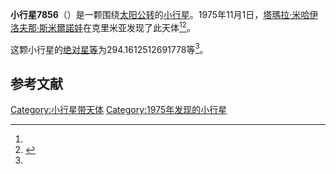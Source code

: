 {{Infobox planet
| bgcolour = #FFFFC0
| name = 7856 Viktorbykov
| symbol = 
| image = 
| caption = 
| discovery = yes
| discovery_ref = 
| discoverer = [[塔瑪拉·米哈伊洛夫那·斯米爾諾娃|塔瑪拉·米哈伊洛夫那·斯米爾諾娃]]
| discovery_site = [[克里米亚|克里米亚]] 
| discovered = 1975年11月1日
| designations = yes
| mp_name = 
| named_after = 
| alt_names = 1975 VB1/ 1977 CR2
| mp_category = [[主带小行星|主带小行星]]
| orbit_ref = <ref name="a">[http://ssd.jpl.nasa.gov/sbdb.cgi?sstr=7856 7856 Viktorbykov] {{Wayback|url=http://ssd.jpl.nasa.gov/sbdb.cgi?sstr=7856 |date=20210717070351 }}，小行星數據庫瀏覽器（JPL Small-Body Database Browser）－[[美国国家航空航天局|美国国家航空航天局]]喷气推进实验室</ref>
| epoch = 2456400.5 (2013年4月18日更新)
| aphelion = {{convert|3.638106414455724|AU|km|3|abbr=on|lk=out}}
| perihelion = {{convert|2.749219066177671|AU|km|3|abbr=on}}
| semimajor = {{convert|3.193662740316697|AU|km|3|abbr=on}}
| eccentricity = 0.139164248
| period = 2084.6445 [[日|日]]<br />5.71[[儒略年|儒略年]]
| avg_speed = 
| inclination = 6.155712483890183
| asc_node = 82.77571452226664
| mean_anomaly = 
| arg_peri = 294.1612512691778
| satellites = 
| physical_characteristics = yes
| dimensions = 
| mass = 
| density = 
| surface_grav = 
| escape_velocity = 
| sidereal_day = 
| axial_tilt = 
| pole_ecliptic_lat = 
| pole_ecliptic_lon = 
| albedo = 
| temperatures= 
| temp_name1 = 
| mean_temp_1 = 
| max_temp_1 = 
| temp_name2 = 
| max_temp_2 = 
| spectral_type = 
| abs_magnitude = 294.1612512691778
}}

'''小行星7856'''（{{lang-en|7856 Viktorbykov}}）是一颗围绕[[太阳|太阳]][[公转|公转]]的[[小行星|小行星]]。1975年11月1日，[[塔瑪拉·米哈伊洛夫那·斯米爾諾娃|塔瑪拉·米哈伊洛夫那·斯米爾諾娃]]在克里米亚发现了此天体<ref name="a" /><ref>{{cite news|title=小行星列表|url=http://cfa-www.harvard.edu/iau/lists/NumberedMPs.txt|accessdate=2013-07-08|newspaper=哈佛大学|archive-date=2008-05-17|archive-url=https://web.archive.org/web/20080517010638/http://cfa-www.harvard.edu/iau/lists/NumberedMPs.txt|dead-url=no}}</ref>。

这颗小行星的[[绝对星等|绝对星等]]为294.1612512691778等<ref name="a" />。

==参考文献==
{{reflist}}
{{Minor Planet Number|[[小行星7855|小行星7855]]|[[小行星7857|小行星7857]]}}

{{小天体}}

[[Category:小行星带天体|Category:小行星带天体]]
[[Category:1975年发现的小行星|Category:1975年发现的小行星]]

{{asteroid-stub}}